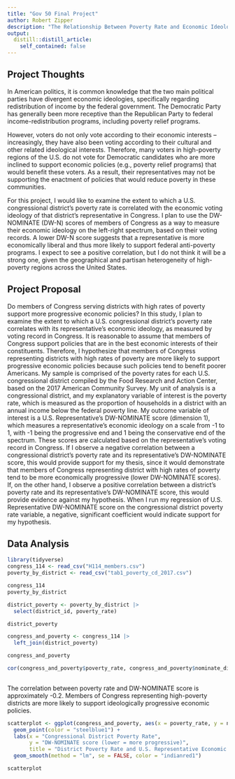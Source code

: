 ```yaml
---
title: "Gov 50 Final Project"
author: Robert Zipper
description: "The Relationship Between Poverty Rate and Economic Ideology in Congress"
output:
  distill::distill_article:
    self_contained: false
---
```



## Project Thoughts

In American politics, it is common knowledge that the two main political parties have divergent economic ideologies, specifically regarding redistribution of income by the federal government. The Democratic Party has generally been more receptive than the Republican Party to federal income-redistribution programs, including poverty relief programs. 

However, voters do not only vote according to their economic interests -- increasingly, they have also been voting according to their cultural and other related ideological interests. Therefore, many voters in high-poverty regions of the U.S. do not vote for Democratic candidates who are more inclined to support economic policies (e.g., poverty relief programs) that would benefit these voters. As a result, their representatives may not be supporting the enactment of policies that would reduce poverty in these communities. 

For this project, I would like to examine the extent to which a U.S. congressional district's poverty rate is correlated with the economic voting ideology of that district's representative in Congress. I plan to use the DW-NOMINATE (DW-N) scores of members of Congress as a way to measure their economic ideology on the left-right spectrum, based on their voting records. A lower DW-N score suggests that a representative is more economically liberal and thus more likely to support federal anti-poverty programs. I expect to see a positive correlation, but I do not think it will be a strong one, given the geographical and partisan heterogeneity of high-poverty regions across the United States.


## Project Proposal

Do members of Congress serving districts with high rates of poverty support more progressive economic policies? In this study, I plan to examine the extent to which a U.S. congressional district's poverty rate correlates with its representative's economic ideology, as measured by voting record in Congress. It is reasonable to assume that members of Congress support policies that are in the best economic interests of their constituents. Therefore, I hypothesize that members of Congress representing districts with high rates of poverty are more likely to support progressive economic policies because such policies tend to benefit poorer Americans. My sample is comprised of the poverty rates for each U.S. congressional district compiled by the Food Research and Action Center, based on the 2017 American Community Survey. My unit of analysis is a congressional district, and my explanatory variable of interest is the poverty rate, which is measured as the proportion of households in a district with an annual income below the federal poverty line. My outcome variable of interest is a U.S. Representative's DW-NOMINATE score (dimension 1), which measures a representative's economic ideology on a scale from -1 to 1, with -1 being the progressive end and 1 being the conservative end of the spectrum. These scores are calculated based on the representative's voting record in Congress. If I observe a negative correlation between a congressional district's poverty rate and its representative's DW-NOMINATE score, this would provide support for my thesis, since it would demonstrate that members of Congress representing district with high rates of poverty tend to be more economically progressive (lower DW-NOMINATE scores). If, on the other hand, I observe a positive correlation between a district's poverty rate and its representative's DW-NOMINATE score, this would provide evidence against my hypothesis. When I run my regression of U.S. Representative DW-NOMINATE score on the congressional district poverty rate variable, a negative, significant coefficient would indicate support for my hypothesis. 


## Data Analysis

```r

library(tidyverse)
congress_114 <- read_csv("H114_members.csv")
poverty_by_district <- read_csv("tab1_poverty_cd_2017.csv")

congress_114
poverty_by_district

district_poverty <- poverty_by_district |>
  select(district_id, poverty_rate)

district_poverty

```


```r

congress_and_poverty <- congress_114 |>
  left_join(district_poverty) 

congress_and_poverty

cor(congress_and_poverty$poverty_rate, congress_and_poverty$nominate_dim1, use = "complete.obs")
  
```

The correlation between poverty rate and DW-NOMINATE score is approximately -0.2. Members of Congress representing high-poverty districts are more likely to support ideologically progressive economic policies. 

```r

scatterplot <- ggplot(congress_and_poverty, aes(x = poverty_rate, y = nominate_dim1)) +
  geom_point(color = "steelblue1") +
  labs(x = "Congressional District Poverty Rate",
       y = "DW-NOMINATE score (lower = more progressive)",
       title = "District Poverty Rate and U.S. Representative Economic Ideology") +
  geom_smooth(method = "lm", se = FALSE, color = "indianred1")

scatterplot

```






